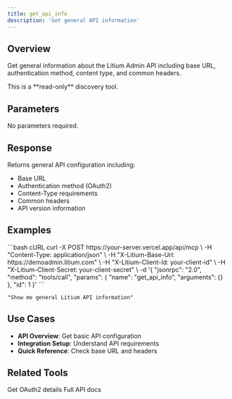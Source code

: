 ```yaml
---
title: get_api_info
description: 'Get general API information'
---
```


## Overview

Get general information about the Litium Admin API including base URL, authentication method, content type, and common headers.

<Info>
  This is a **read-only** discovery tool.
</Info>

## Parameters

No parameters required.

## Response

Returns general API configuration including:
- Base URL
- Authentication method (OAuth2)
- Content-Type requirements
- Common headers
- API version information

## Examples

<CodeGroup>
```bash cURL
curl -X POST https://your-server.vercel.app/api/mcp \
  -H "Content-Type: application/json" \
  -H "X-Litium-Base-Url: https://demoadmin.litium.com" \
  -H "X-Litium-Client-Id: your-client-id" \
  -H "X-Litium-Client-Secret: your-client-secret" \
  -d '{
    "jsonrpc": "2.0",
    "method": "tools/call",
    "params": {
      "name": "get_api_info",
      "arguments": {}
    },
    "id": 1
  }'
```

```text Natural Language
"Show me general Litium API information"
```
</CodeGroup>

## Use Cases

- **API Overview**: Get basic API configuration
- **Integration Setup**: Understand API requirements
- **Quick Reference**: Check base URL and headers

## Related Tools

<CardGroup cols={2}>
  <Card title="get_oauth_info" href="/tools/api-discovery/get-oauth-info">Get OAuth2 details</Card>
  <Card title="get_full_api_documentation" href="/tools/api-documentation/get-full-api-documentation">Full API docs</Card>
</CardGroup>

